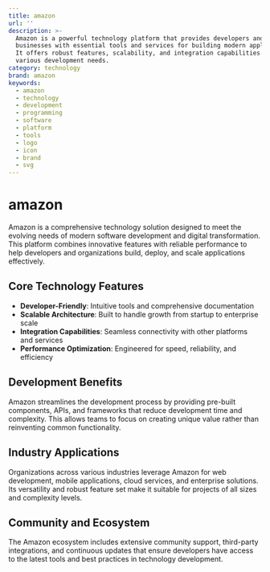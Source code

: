 ```yaml
---
title: amazon
url: ''
description: >-
  Amazon is a powerful technology platform that provides developers and
  businesses with essential tools and services for building modern applications.
  It offers robust features, scalability, and integration capabilities for
  various development needs.
category: technology
brand: amazon
keywords:
  - amazon
  - technology
  - development
  - programming
  - software
  - platform
  - tools
  - logo
  - icon
  - brand
  - svg
---
```


# amazon

Amazon is a comprehensive technology solution designed to meet the evolving needs of modern software development and digital transformation. This platform combines innovative features with reliable performance to help developers and organizations build, deploy, and scale applications effectively.

## Core Technology Features

- **Developer-Friendly**: Intuitive tools and comprehensive documentation
- **Scalable Architecture**: Built to handle growth from startup to enterprise scale
- **Integration Capabilities**: Seamless connectivity with other platforms and services
- **Performance Optimization**: Engineered for speed, reliability, and efficiency

## Development Benefits

Amazon streamlines the development process by providing pre-built components, APIs, and frameworks that reduce development time and complexity. This allows teams to focus on creating unique value rather than reinventing common functionality.

## Industry Applications

Organizations across various industries leverage Amazon for web development, mobile applications, cloud services, and enterprise solutions. Its versatility and robust feature set make it suitable for projects of all sizes and complexity levels.

## Community and Ecosystem

The Amazon ecosystem includes extensive community support, third-party integrations, and continuous updates that ensure developers have access to the latest tools and best practices in technology development.
